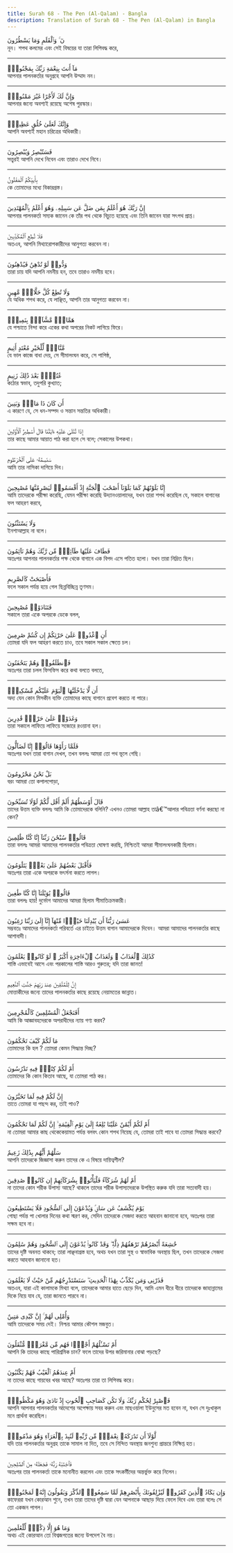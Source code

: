 ```yaml
---
title: Surah 68 - The Pen (Al-Qalam) - Bangla
description: Translation of Surah 68 - The Pen (Al-Qalam) in Bangla
---
```





<Aside type="quran" title="1">
نٓ ۚ وَٱلْقَلَمِ وَمَا يَسْطُرُونَ
</Aside>

<Aside type="reference" title="1">
নূন। শপথ কলমের এবং সেই বিষয়ের যা তারা লিপিবদ্ধ করে,
</Aside>

---

<Aside type="quran" title="2">
مَآ أَنتَ بِنِعْمَةِ رَبِّكَ بِمَجْنُونٍۢ
</Aside>

<Aside type="reference" title="2">
আপনার পালনকর্তার অনুগ্রহে আপনি উম্মাদ নন।
</Aside>

---

<Aside type="quran" title="3">
وَإِنَّ لَكَ لَأَجْرًا غَيْرَ مَمْنُونٍۢ
</Aside>

<Aside type="reference" title="3">
আপনার জন্যে অবশ্যই রয়েছে অশেষ পুরস্কার।
</Aside>

---

<Aside type="quran" title="4">
وَإِنَّكَ لَعَلَىٰ خُلُقٍ عَظِيمٍۢ
</Aside>

<Aside type="reference" title="4">
আপনি অবশ্যই মহান চরিত্রের অধিকারী।
</Aside>

---

<Aside type="quran" title="5">
فَسَتُبْصِرُ وَيُبْصِرُونَ
</Aside>

<Aside type="reference" title="5">
সত্ত্বরই আপনি দেখে নিবেন এবং তারাও দেখে নিবে।
</Aside>

---

<Aside type="quran" title="6">
بِأَييِّكُمُ ٱلْمَفْتُونُ
</Aside>

<Aside type="reference" title="6">
কে তোমাদের মধ্যে বিকারগ্রস্ত।
</Aside>

---

<Aside type="quran" title="7">
إِنَّ رَبَّكَ هُوَ أَعْلَمُ بِمَن ضَلَّ عَن سَبِيلِهِۦ وَهُوَ أَعْلَمُ بِٱلْمُهْتَدِينَ
</Aside>

<Aside type="reference" title="7">
আপনার পালনকর্তা সম্যক জানেন কে তাঁর পথ থেকে বিচ্যুত হয়েছে এবং তিনি জানেন যারা সৎপথ প্রাপ্ত।
</Aside>

---

<Aside type="quran" title="8">
فَلَا تُطِعِ ٱلْمُكَذِّبِينَ
</Aside>

<Aside type="reference" title="8">
অতএব, আপনি মিথ্যারোপকারীদের আনুগত্য করবেন না।
</Aside>

---

<Aside type="quran" title="9">
وَدُّوا۟ لَوْ تُدْهِنُ فَيُدْهِنُونَ
</Aside>

<Aside type="reference" title="9">
তারা চায় যদি আপনি নমনীয় হন, তবে তারাও নমনীয় হবে।
</Aside>

---

<Aside type="quran" title="10">
وَلَا تُطِعْ كُلَّ حَلَّافٍۢ مَّهِينٍ
</Aside>

<Aside type="reference" title="10">
যে অধিক শপথ করে, যে লাঞ্ছিত, আপনি তার আনুগত্য করবেন না।
</Aside>

---

<Aside type="quran" title="11">
هَمَّازٍۢ مَّشَّآءٍۭ بِنَمِيمٍۢ
</Aside>

<Aside type="reference" title="11">
যে পশ্চাতে নিন্দা করে একের কথা অপরের নিকট লাগিয়ে ফিরে।
</Aside>

---

<Aside type="quran" title="12">
مَّنَّاعٍۢ لِّلْخَيْرِ مُعْتَدٍ أَثِيمٍ
</Aside>

<Aside type="reference" title="12">
যে ভাল কাজে বাধা দেয়, সে সীমালংঘন করে, সে পাপিষ্ঠ,
</Aside>

---

<Aside type="quran" title="13">
عُتُلٍّۭ بَعْدَ ذَٰلِكَ زَنِيمٍ
</Aside>

<Aside type="reference" title="13">
কঠোর স্বভাব, তদুপরি কুখ্যাত;
</Aside>

---

<Aside type="quran" title="14">
أَن كَانَ ذَا مَالٍۢ وَبَنِينَ
</Aside>

<Aside type="reference" title="14">
এ কারণে যে, সে ধন-সম্পদ ও সন্তান সন্ততির অধিকারী।
</Aside>

---

<Aside type="quran" title="15">
إِذَا تُتْلَىٰ عَلَيْهِ ءَايَٰتُنَا قَالَ أَسَٰطِيرُ ٱلْأَوَّلِينَ
</Aside>

<Aside type="reference" title="15">
তার কাছে আমার আয়াত পাঠ করা হলে সে বলে; সেকালের উপকথা।
</Aside>

---

<Aside type="quran" title="16">
سَنَسِمُهُۥ عَلَى ٱلْخُرْطُومِ
</Aside>

<Aside type="reference" title="16">
আমি তার নাসিকা দাগিয়ে দিব।
</Aside>

---

<Aside type="quran" title="17">
إِنَّا بَلَوْنَٰهُمْ كَمَا بَلَوْنَآ أَصْحَٰبَ ٱلْجَنَّةِ إِذْ أَقْسَمُوا۟ لَيَصْرِمُنَّهَا مُصْبِحِينَ
</Aside>

<Aside type="reference" title="17">
আমি তাদেরকে পরীক্ষা করেছি, যেমন পরীক্ষা করেছি উদ্যানওয়ালাদের, যখন তারা শপথ করেছিল যে, সকালে বাগানের ফল আহরণ করবে,
</Aside>

---

<Aside type="quran" title="18">
وَلَا يَسْتَثْنُونَ
</Aside>

<Aside type="reference" title="18">
ইনশাআল্লাহ না বলে।
</Aside>

---

<Aside type="quran" title="19">
فَطَافَ عَلَيْهَا طَآئِفٌۭ مِّن رَّبِّكَ وَهُمْ نَآئِمُونَ
</Aside>

<Aside type="reference" title="19">
অতঃপর আপনার পালনকর্তার পক্ষ থেকে বাগানে এক বিপদ এসে পতিত হলো। যখন তারা নিদ্রিত ছিল।
</Aside>

---

<Aside type="quran" title="20">
فَأَصْبَحَتْ كَٱلصَّرِيمِ
</Aside>

<Aside type="reference" title="20">
ফলে সকাল পর্যন্ত হয়ে গেল ছিন্নবিচ্ছিন্ন তৃণসম।
</Aside>

---

<Aside type="quran" title="21">
فَتَنَادَوْا۟ مُصْبِحِينَ
</Aside>

<Aside type="reference" title="21">
সকালে তারা একে অপরকে ডেকে বলল,
</Aside>

---

<Aside type="quran" title="22">
أَنِ ٱغْدُوا۟ عَلَىٰ حَرْثِكُمْ إِن كُنتُمْ صَٰرِمِينَ
</Aside>

<Aside type="reference" title="22">
তোমরা যদি ফল আহরণ করতে চাও, তবে সকাল সকাল ক্ষেতে চল।
</Aside>

---

<Aside type="quran" title="23">
فَٱنطَلَقُوا۟ وَهُمْ يَتَخَٰفَتُونَ
</Aside>

<Aside type="reference" title="23">
অতঃপর তারা চলল ফিসফিস করে কথা বলতে বলতে,
</Aside>

---

<Aside type="quran" title="24">
أَن لَّا يَدْخُلَنَّهَا ٱلْيَوْمَ عَلَيْكُم مِّسْكِينٌۭ
</Aside>

<Aside type="reference" title="24">
অদ্য যেন কোন মিসকীন ব্যক্তি তোমাদের কাছে বাগানে প্রবেশ করতে না পারে।
</Aside>

---

<Aside type="quran" title="25">
وَغَدَوْا۟ عَلَىٰ حَرْدٍۢ قَٰدِرِينَ
</Aside>

<Aside type="reference" title="25">
তারা সকালে লাফিয়ে লাফিয়ে সজোরে রওয়ানা হল।
</Aside>

---

<Aside type="quran" title="26">
فَلَمَّا رَأَوْهَا قَالُوٓا۟ إِنَّا لَضَآلُّونَ
</Aside>

<Aside type="reference" title="26">
অতঃপর যখন তারা বাগান দেখল, তখন বললঃ আমরা তো পথ ভূলে গেছি।
</Aside>

---

<Aside type="quran" title="27">
بَلْ نَحْنُ مَحْرُومُونَ
</Aside>

<Aside type="reference" title="27">
বরং আমরা তো কপালপোড়া,
</Aside>

---

<Aside type="quran" title="28">
قَالَ أَوْسَطُهُمْ أَلَمْ أَقُل لَّكُمْ لَوْلَا تُسَبِّحُونَ
</Aside>

<Aside type="reference" title="28">
তাদের উত্তম ব্যক্তি বললঃ আমি কি তোমাদেরকে বলিনি? এখনও তোমরা আল্লাহ তাâ€™আলার পবিত্রতা বর্ণনা করছো না কেন?
</Aside>

---

<Aside type="quran" title="29">
قَالُوا۟ سُبْحَٰنَ رَبِّنَآ إِنَّا كُنَّا ظَٰلِمِينَ
</Aside>

<Aside type="reference" title="29">
তারা বললঃ আমরা আমাদের পালনকর্তার পবিত্রতা ঘোষণা করছি, নিশ্চিতই আমরা সীমালংঘনকারী ছিলাম।
</Aside>

---

<Aside type="quran" title="30">
فَأَقْبَلَ بَعْضُهُمْ عَلَىٰ بَعْضٍۢ يَتَلَٰوَمُونَ
</Aside>

<Aside type="reference" title="30">
অতঃপর তারা একে অপরকে ভৎর্সনা করতে লাগল।
</Aside>

---

<Aside type="quran" title="31">
قَالُوا۟ يَٰوَيْلَنَآ إِنَّا كُنَّا طَٰغِينَ
</Aside>

<Aside type="reference" title="31">
তারা বললঃ হায়! দুর্ভোগ আমাদের আমরা ছিলাম সীমাতিক্রমকারী।
</Aside>

---

<Aside type="quran" title="32">
عَسَىٰ رَبُّنَآ أَن يُبْدِلَنَا خَيْرًۭا مِّنْهَآ إِنَّآ إِلَىٰ رَبِّنَا رَٰغِبُونَ
</Aside>

<Aside type="reference" title="32">
সম্ভবতঃ আমাদের পালনকর্তা পরিবর্তে এর চাইতে উত্তম বাগান আমাদেরকে দিবেন। আমরা আমাদের পালনকর্তার কাছে আশাবাদী।
</Aside>

---

<Aside type="quran" title="33">
كَذَٰلِكَ ٱلْعَذَابُ ۖ وَلَعَذَابُ ٱلْءَاخِرَةِ أَكْبَرُ ۚ لَوْ كَانُوا۟ يَعْلَمُونَ
</Aside>

<Aside type="reference" title="33">
শাস্তি এভাবেই আসে এবং পরকালের শাস্তি আরও গুরুতর; যদি তারা জানত!
</Aside>

---

<Aside type="quran" title="34">
إِنَّ لِلْمُتَّقِينَ عِندَ رَبِّهِمْ جَنَّٰتِ ٱلنَّعِيمِ
</Aside>

<Aside type="reference" title="34">
মোত্তাকীদের জন্যে তাদের পালনকর্তার কাছে রয়েছে নেয়ামতের জান্নাত।
</Aside>

---

<Aside type="quran" title="35">
أَفَنَجْعَلُ ٱلْمُسْلِمِينَ كَٱلْمُجْرِمِينَ
</Aside>

<Aside type="reference" title="35">
আমি কি আজ্ঞাবহদেরকে অপরাধীদের ন্যায় গণ্য করব?
</Aside>

---

<Aside type="quran" title="36">
مَا لَكُمْ كَيْفَ تَحْكُمُونَ
</Aside>

<Aside type="reference" title="36">
তোমাদের কি হল ? তোমরা কেমন সিদ্ধান্ত দিচ্ছ?
</Aside>

---

<Aside type="quran" title="37">
أَمْ لَكُمْ كِتَٰبٌۭ فِيهِ تَدْرُسُونَ
</Aside>

<Aside type="reference" title="37">
তোমাদের কি কোন কিতাব আছে, যা তোমরা পাঠ কর।
</Aside>

---

<Aside type="quran" title="38">
إِنَّ لَكُمْ فِيهِ لَمَا تَخَيَّرُونَ
</Aside>

<Aside type="reference" title="38">
তাতে তোমরা যা পছন্দ কর, তাই পাও?
</Aside>

---

<Aside type="quran" title="39">
أَمْ لَكُمْ أَيْمَٰنٌ عَلَيْنَا بَٰلِغَةٌ إِلَىٰ يَوْمِ ٱلْقِيَٰمَةِ ۙ إِنَّ لَكُمْ لَمَا تَحْكُمُونَ
</Aside>

<Aside type="reference" title="39">
না তোমরা আমার কাছ থেকেকেয়ামত পর্যন্ত বলবৎ কোন শপথ নিয়েছ যে, তোমরা তাই পাবে যা তোমরা সিদ্ধান্ত করবে?
</Aside>

---

<Aside type="quran" title="40">
سَلْهُمْ أَيُّهُم بِذَٰلِكَ زَعِيمٌ
</Aside>

<Aside type="reference" title="40">
আপনি তাদেরকে জিজ্ঞাসা করুন তাদের কে এ বিষয়ে দায়িত্বশীল?
</Aside>

---

<Aside type="quran" title="41">
أَمْ لَهُمْ شُرَكَآءُ فَلْيَأْتُوا۟ بِشُرَكَآئِهِمْ إِن كَانُوا۟ صَٰدِقِينَ
</Aside>

<Aside type="reference" title="41">
না তাদের কোন শরীক উপাস্য আছে? থাকলে তাদের শরীক উপাস্যদেরকে উপস্থিত করুক যদি তারা সত্যবাদী হয়।
</Aside>

---

<Aside type="quran" title="42">
يَوْمَ يُكْشَفُ عَن سَاقٍۢ وَيُدْعَوْنَ إِلَى ٱلسُّجُودِ فَلَا يَسْتَطِيعُونَ
</Aside>

<Aside type="reference" title="42">
গোছা পর্যন্ত পা খোলার দিনের কথা স্মরণ কর, সেদিন তাদেরকে সেজদা করতে আহবান জানানো হবে, অতঃপর তারা সক্ষম হবে না।
</Aside>

---

<Aside type="quran" title="43">
خَٰشِعَةً أَبْصَٰرُهُمْ تَرْهَقُهُمْ ذِلَّةٌۭ ۖ وَقَدْ كَانُوا۟ يُدْعَوْنَ إِلَى ٱلسُّجُودِ وَهُمْ سَٰلِمُونَ
</Aside>

<Aside type="reference" title="43">
তাদের দৃষ্টি অবনত থাকবে; তারা লাঞ্ছনাগ্রস্ত হবে, অথচ যখন তারা সুস্থ ও স্বাভাবিক অবস্থায় ছিল, তখন তাদেরকে সেজদা করতে আহবান জানানো হত।
</Aside>

---

<Aside type="quran" title="44">
فَذَرْنِى وَمَن يُكَذِّبُ بِهَٰذَا ٱلْحَدِيثِ ۖ سَنَسْتَدْرِجُهُم مِّنْ حَيْثُ لَا يَعْلَمُونَ
</Aside>

<Aside type="reference" title="44">
অতএব, যারা এই কালামকে মিথ্যা বলে, তাদেরকে আমার হাতে ছেড়ে দিন, আমি এমন ধীরে ধীরে তাদেরকে জাহান্নামের দিকে নিয়ে যাব যে, তারা জানতে পারবে না।
</Aside>

---

<Aside type="quran" title="45">
وَأُمْلِى لَهُمْ ۚ إِنَّ كَيْدِى مَتِينٌ
</Aside>

<Aside type="reference" title="45">
আমি তাদেরকে সময় দেই। নিশ্চয় আমার কৌশল মজবুত।
</Aside>

---

<Aside type="quran" title="46">
أَمْ تَسْـَٔلُهُمْ أَجْرًۭا فَهُم مِّن مَّغْرَمٍۢ مُّثْقَلُونَ
</Aside>

<Aside type="reference" title="46">
আপনি কি তাদের কাছে পারিশ্রমিক চান? ফলে তাদের উপর জরিমানার বোঝা পড়ছে?
</Aside>

---

<Aside type="quran" title="47">
أَمْ عِندَهُمُ ٱلْغَيْبُ فَهُمْ يَكْتُبُونَ
</Aside>

<Aside type="reference" title="47">
না তাদের কাছে গায়বের খবর আছে? অতঃপর তারা তা লিপিবদ্ধ করে।
</Aside>

---

<Aside type="quran" title="48">
فَٱصْبِرْ لِحُكْمِ رَبِّكَ وَلَا تَكُن كَصَاحِبِ ٱلْحُوتِ إِذْ نَادَىٰ وَهُوَ مَكْظُومٌۭ
</Aside>

<Aside type="reference" title="48">
আপনি আপনার পালনকর্তার আদেশের অপেক্ষায় সবর করুন এবং মাছওয়ালা ইউনুসের মত হবেন না, যখন সে দুঃখাকুল মনে প্রার্থনা করেছিল।
</Aside>

---

<Aside type="quran" title="49">
لَّوْلَآ أَن تَدَٰرَكَهُۥ نِعْمَةٌۭ مِّن رَّبِّهِۦ لَنُبِذَ بِٱلْعَرَآءِ وَهُوَ مَذْمُومٌۭ
</Aside>

<Aside type="reference" title="49">
যদি তার পালনকর্তার অনুগ্রহ তাকে সামাল না দিত, তবে সে নিন্দিত অবস্থায় জনশুন্য প্রান্তরে নিক্ষিপ্ত হত।
</Aside>

---

<Aside type="quran" title="50">
فَٱجْتَبَٰهُ رَبُّهُۥ فَجَعَلَهُۥ مِنَ ٱلصَّٰلِحِينَ
</Aside>

<Aside type="reference" title="50">
অতঃপর তার পালনকর্তা তাকে মনোনীত করলেন এবং তাকে সৎকর্মীদের অন্তর্ভুক্ত করে নিলেন।
</Aside>

---

<Aside type="quran" title="51">
وَإِن يَكَادُ ٱلَّذِينَ كَفَرُوا۟ لَيُزْلِقُونَكَ بِأَبْصَٰرِهِمْ لَمَّا سَمِعُوا۟ ٱلذِّكْرَ وَيَقُولُونَ إِنَّهُۥ لَمَجْنُونٌۭ
</Aside>

<Aside type="reference" title="51">
কাফেররা যখন কোরআন শুনে, তখন তারা তাদের দৃষ্টি দ্বারা যেন আপনাকে আছাড় দিয়ে ফেলে দিবে এবং তারা বলেঃ সে তো একজন পাগল।
</Aside>

---

<Aside type="quran" title="52">
وَمَا هُوَ إِلَّا ذِكْرٌۭ لِّلْعَٰلَمِينَ
</Aside>

<Aside type="reference" title="52">
অথচ এই কোরআন তো বিশ্বজগতের জন্যে উপদেশ বৈ নয়।
</Aside>

---
